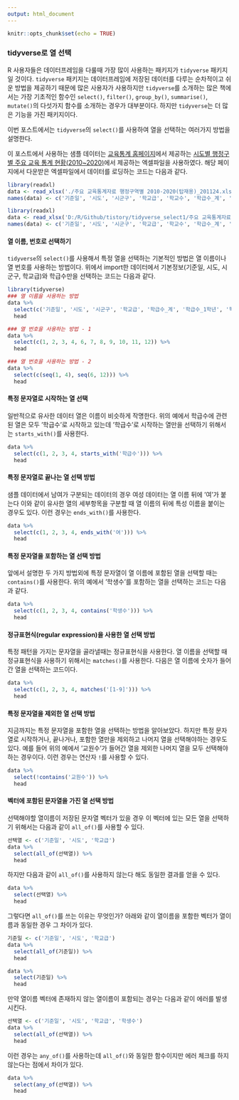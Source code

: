 ```yaml
---
output: html_document
---
```


```r
knitr::opts_chunk$set(echo = TRUE)
```

### tidyverse로 열 선택

R 사용자들은 데이터프레임을 다룰때 가장 많이 사용하는 패키지가 `tidyverse` 패키지일 것이다. `tidyverse` 패키지는 데이터프레임에 저장된 데이터를 다루는 순차적이고 쉬운 방법을 제공하기 때문에 많은 사용자가 사용하지만 `tidyverse`를 소개하는 많은 책에서는 가장 기초적인 함수인 `select()`, `filter()`, `group_by()`, `summarise()`, `mutate()`의 다섯가지 함수를 소개하는 경우가 대부분이다. 하지만 `tidyverse`는 더 많은 기능을 가진 패키지이다.

이번 포스트에서는 `tidyverse`의 `select()`를 사용하여 열을 선택하는 여러가지 방법을 설명한다.

이 포스트에서 사용하는 샘플 데이터는 [교육통계 홈페이지](https://kess.kedi.re.kr)에서 제공하는 [시도별 행정구별 주요 교육 통계 현황(2010~2020)](https://kess.kedi.re.kr/post/6694057?itemCode=04&menuId=m_02_04_03_01)에서 제공하는 엑셀파일을 사용하였다. 해당 페이지에서 다운받은 엑셀파일에서 데이터를 로딩하는 코드는 다음과 같다. 

```r
library(readxl)
data <- read_xlsx('./주요 교육통계자료 행정구역별 2010-2020(탑재용)_201124.xlsx', sheet = '2020', skip = 5, col_types = c(rep('text', 4), rep('numeric', 33)), col_names = FALSE)
names(data) <- c('기준일', '시도', '시군구', '학교급', '학교수', '학급수_계', '학급수_1학년', '학급수_2학년', '학급수_3학년', '학급수_4학년', '학급수_5학년', '학급수_6학년', '학생수_계_계', '학생수_계_여', '학생수_1학년_계', '학생수_1학년_여', '학생수_2학년_계', '학생수_2학년_여', '학생수_3학년_계', '학생수_3학년_여', '학생수_4학년_계', '학생수_4학년_여', '학생수_5학년_계', '학생수_5학년_여', '학생수_6학년_계', '학생수_6학년_여', '교원수_계', '교원수_여', '다문화학생수_계', '다문화학생수_여', '학업중단자_계', '학업중단자_여', '학업중단자_유예', '학업중단자_면제', '학업중단자_자퇴', '학업중단자_퇴학', '학업중단자_제적')
```

```r
library(readxl)
data <- read_xlsx('D:/R/Github/tistory/tidyverse_select1/주요 교육통계자료 행정구역별 2010-2020(탑재용)_201124.xlsx', sheet = '2020', skip = 5, col_types = c(rep('text', 4), rep('numeric', 33)), col_names = FALSE)
names(data) <- c('기준일', '시도', '시군구', '학교급', '학교수', '학급수_계', '학급수_1학년', '학급수_2학년', '학급수_3학년', '학급수_4학년', '학급수_5학년', '학급수_6학년', '학생수_계_계', '학생수_계_여', '학생수_1학년_계', '학생수_1학년_여', '학생수_2학년_계', '학생수_2학년_여', '학생수_3학년_계', '학생수_3학년_여', '학생수_4학년_계', '학생수_4학년_여', '학생수_5학년_계', '학생수_5학년_여', '학생수_6학년_계', '학생수_6학년_여', '교원수_계', '교원수_여', '다문화학생수_계', '다문화학생수_여', '학업중단자_계', '학업중단자_여', '학업중단자_유예', '학업중단자_면제', '학업중단자_자퇴', '학업중단자_퇴학', '학업중단자_제적')
```


#### 열 이름, 번호로 선택하기

`tidyverse`의 `select()`를 사용해서 특정 열을 선택하는 기본적인 방법은 열 이름이나 열 번호를 사용하는 방법이다. 위에서 import한 데이터에서 기본정보(기준일, 시도, 시군구, 학교급)와 학급수만을 선택하는 코드는 다음과 같다. 

```r
library(tidyverse)
### 열 이름을 사용하는 방법
data %>%
  select(c('기준일', '시도', '시군구', '학교급', '학급수_계', '학급수_1학년', '학급수_2학년', '학급수_3학년', '학급수_4학년', '학급수_5학년', '학급수_6학년')) %>%
  head

### 열 번호을 사용하는 방법 - 1
data %>%
  select(c(1, 2, 3, 4, 6, 7, 8, 9, 10, 11, 12)) %>%
  head

### 열 번호을 사용하는 방법 - 2
data %>%
  select(c(seq(1, 4), seq(6, 12))) %>%
  head


```

#### 특정 문자열로 시작하는 열 선택

일반적으로 유사한 데이터 열은 이름이 비슷하게 작명한다. 위의 예에서 학급수에 관련된 열은 모두 '학급수'로 시작하고 있는데 '학급수'로 시작하는 열만을 선택하기 위해서는 `starts_with()`를 사용한다. 

```r
data %>%
  select(c(1, 2, 3, 4, starts_with('학급수'))) %>%
  head
```

#### 특정 문자열로 끝나는 열 선택 방법

샘플 데이터에서 남여가 구분되는 데이터의 경우 여성 데이터는 열 이름 뒤에 '여'가 붙는다 이와 같이 유사한 열의 세부항목을 구분할 때 열 이름의 뒤에 특성 이름을 붙이는 경우도 있다. 이런 경우는 `ends_with()`를 사용한다. 

```r
data %>%
  select(c(1, 2, 3, 4, ends_with('여'))) %>%
  head
```

#### 특정 문자열을 포함하는 열 선택 방법

앞에서 설명한 두 가지 방법외에 특정 문자열이 열 이름에 포함된 열을 선택할 때는 `contains()`를 사용한다. 위의 예에서 '학생수'를 포함하는 열을 선택하는 코드는 다음과 같다. 

```r
data %>%
  select(c(1, 2, 3, 4, contains('학생수'))) %>%
  head
```

#### 정규표현식(regular expression)을 사용한 열 선택 방법

특정 패턴을 가지는 문자열을 골라낼때는 정규표현식을 사용한다. 열 이름을 선택할 때 정규표현식을 사용하기 위해서는 `matches()`를 사용한다. 다음은 열 이름에 숫자가 들어간 열을 선택하는 코드이다.   

```r
data %>%
  select(c(1, 2, 3, 4, matches('[1-9]'))) %>%
  head
```

#### 특정 문자열을 제외한 열 선택 방법

지금까지는 특정 문자열을 포함한 열을 선택하는 방법을 알아보았다. 하지만 특정 문자열로 시작하거나, 끝나거나, 포함한 열만을 제외하고 나머지 열을 선택해야하는 경우도 있다. 예를 들어 위의 예에서 '교원수'가 들어간 열을 제외한 나머지 열을 모두 선택해야 하는 경우이다. 이런 경우는 연산자 `!`를 사용할 수 있다. 

```r
data %>%
  select(!contains('교원수')) %>%
  head
```

#### 벡터에 포함된 문자열을 가진 열 선택 방법

선택해야할 열이름이 저장된 문자열 벡터가 있을 경우 이 벡터에 있는 모든 열을 선택하기 위해서는 다음과 같이 `all_of()`를 사용할 수 있다. 

```r
선택열 <- c('기준일', '시도', '학교급')
data %>%
  select(all_of(선택열)) %>%
  head
```

하지만 다음과 같이 `all_of()`를 사용하지 않는다 해도 동일한 결과를 얻을 수 있다. 

```r
data %>%
  select(선택열) %>%
  head
```

그렇다면 `all_of()`를 쓰는 이유는 무엇인가? 아래와 같이 열이름을 포함한 벡터가 열이름과 동일한 경우 그 차이가 있다. 

```r
기준일 <- c('기준일', '시도', '학교급')
data %>%
  select(all_of(기준일)) %>%
  head

data %>%
  select(기준일) %>%
  head

```


만약 열이름 벡터에 존재하지 않는 열이름이 포함되는 경우는 다음과 같이 에러를 발생시킨다. 

```r
선택열 <- c('기준일', '시도', '학교급', '학생수')
data %>%
  select(all_of(선택열)) %>%
  head
```

이런 경우는 `any_of()`를 사용하는데 `all_of()`와 동일한 함수이지만 에러 체크를 하지 않는다는 점에서 차이가 있다. 

```r
data %>%
  select(any_of(선택열)) %>%
  head

```

